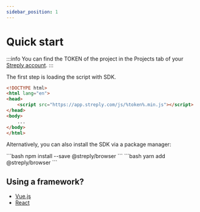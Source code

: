 ```yaml
---
sidebar_position: 1
---
```



# Quick start

:::info
You can find the TOKEN of the project in the Projects tab of your [Streply account](https://app.streply.com/projects).
:::

The first step is loading the script with SDK.

```html title="HTML"
<!DOCTYPE html>
<html lang="en">
<head>
    <script src="https://app.streply.com/js/%token%.min.js"></script>
</head>
<body>
    ...
</body>
</html>
```

Alternatively, you can also install the SDK via a package manager:

<Tabs groupId="code" queryString>
  <TabItem value="npm" label="NPM">
    ```bash
    npm install --save @streply/browser
    ```
  </TabItem>
  <TabItem value="yarn" label="YARN">
    ```bash
    yarn add @streply/browser
    ```
  </TabItem>
</Tabs>

## Using a framework?
- [Vue.js](frameworks/vue)
- [React](frameworks/react)